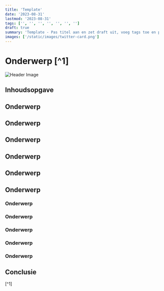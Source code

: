 ```yaml
---
title: 'Template'
date: '2023-08-31'
lastmod: '2023-08-31'
tags: ['', '', '', '', '', '', '']
draft: true
summary: 'Template - Pas titel aan en zet draft uit, voeg tags toe en pas de afbeelding aan'
images: ['/static/images/twitter-card.png']
---
```


# Onderwerp [^1]

![Header Image](/static/images/ouderverstoting.png)

## Inhoudsopgave

<TOCInline toc={props.toc} exclude="Inhoudsopgave" />

## Onderwerp

## Onderwerp

## Onderwerp

## Onderwerp

## Onderwerp

## Onderwerp

### Onderwerp

### Onderwerp

### Onderwerp

### Onderwerp

### Onderwerp

## Conclusie

[^1] 